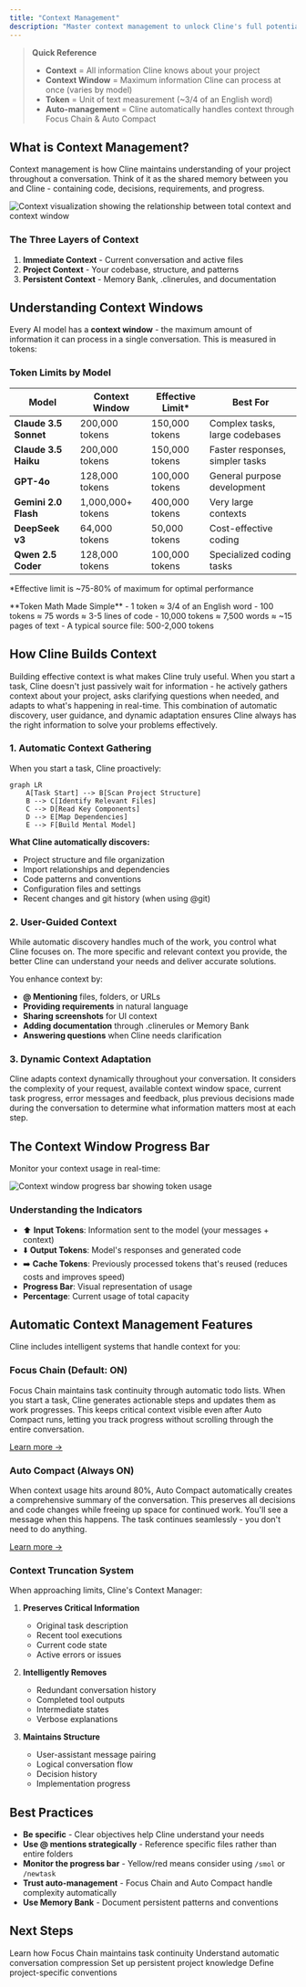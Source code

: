 ```yaml
---
title: "Context Management"
description: "Master context management to unlock Cline's full potential"
---
```


> **Quick Reference**
>
> - **Context** = All information Cline knows about your project
> - **Context Window** = Maximum information Cline can process at once (varies by model)
> - **Token** = Unit of text measurement (~3/4 of an English word)
> - **Auto-management** = Cline automatically handles context through Focus Chain & Auto Compact

## What is Context Management?

Context management is how Cline maintains understanding of your project throughout a conversation. Think of it as the shared memory between you and Cline - containing code, decisions, requirements, and progress.

<Frame caption="Context is like a shared workspace where Cline builds understanding of your project">
	<img
		src="https://storage.googleapis.com/cline_public_images/docs/assets/image%20(2).png"
		alt="Context visualization showing the relationship between total context and context window"
	/>
</Frame>

### The Three Layers of Context

1. **Immediate Context** - Current conversation and active files
2. **Project Context** - Your codebase, structure, and patterns
3. **Persistent Context** - Memory Bank, .clinerules, and documentation

## Understanding Context Windows

Every AI model has a **context window** - the maximum amount of information it can process in a single conversation. This is measured in tokens:

### Token Limits by Model

| Model | Context Window | Effective Limit* | Best For |
|-------|---------------|-----------------|----------|
| **Claude 3.5 Sonnet** | 200,000 tokens | 150,000 tokens | Complex tasks, large codebases |
| **Claude 3.5 Haiku** | 200,000 tokens | 150,000 tokens | Faster responses, simpler tasks |
| **GPT-4o** | 128,000 tokens | 100,000 tokens | General purpose development |
| **Gemini 2.0 Flash** | 1,000,000+ tokens | 400,000 tokens | Very large contexts |
| **DeepSeek v3** | 64,000 tokens | 50,000 tokens | Cost-effective coding |
| **Qwen 2.5 Coder** | 128,000 tokens | 100,000 tokens | Specialized coding tasks |

*Effective limit is ~75-80% of maximum for optimal performance

<Tip>
**Token Math Made Simple**
- 1 token ≈ 3/4 of an English word
- 100 tokens ≈ 75 words ≈ 3-5 lines of code
- 10,000 tokens ≈ 7,500 words ≈ ~15 pages of text
- A typical source file: 500-2,000 tokens
</Tip>

## How Cline Builds Context

Building effective context is what makes Cline truly useful. When you start a task, Cline doesn't just passively wait for information - he actively gathers context about your project, asks clarifying questions when needed, and adapts to what's happening in real-time. This combination of automatic discovery, user guidance, and dynamic adaptation ensures Cline always has the right information to solve your problems effectively.

### 1. Automatic Context Gathering

When you start a task, Cline proactively:

```mermaid
graph LR
    A[Task Start] --> B[Scan Project Structure]
    B --> C[Identify Relevant Files]
    C --> D[Read Key Components]
    D --> E[Map Dependencies]
    E --> F[Build Mental Model]
```

**What Cline automatically discovers:**
- Project structure and file organization
- Import relationships and dependencies
- Code patterns and conventions
- Configuration files and settings
- Recent changes and git history (when using @git)

### 2. User-Guided Context

While automatic discovery handles much of the work, you control what Cline focuses on. The more specific and relevant context you provide, the better Cline can understand your needs and deliver accurate solutions.

You enhance context by:
- **@ Mentioning** files, folders, or URLs
- **Providing requirements** in natural language
- **Sharing screenshots** for UI context
- **Adding documentation** through .clinerules or Memory Bank
- **Answering questions** when Cline needs clarification

### 3. Dynamic Context Adaptation

Cline adapts context dynamically throughout your conversation. It considers the complexity of your request, available context window space, current task progress, error messages and feedback, plus previous decisions made during the conversation to determine what information matters most at each step.

## The Context Window Progress Bar

Monitor your context usage in real-time:

<Frame caption="The context window bar shows input/output token usage">
	<img
		src="https://storage.googleapis.com/cline_public_images/context-bar.png"
		alt="Context window progress bar showing token usage"
	/>
</Frame>

### Understanding the Indicators

- ⬆️ **Input Tokens**: Information sent to the model (your messages + context)
- ⬇️ **Output Tokens**: Model's responses and generated code
- ➡️ **Cache Tokens**: Previously processed tokens that's reused (reduces costs and improves speed)
- **Progress Bar**: Visual representation of usage
- **Percentage**: Current usage of total capacity

## Automatic Context Management Features

Cline includes intelligent systems that handle context for you:

### Focus Chain (Default: ON)

Focus Chain maintains task continuity through automatic todo lists. When you start a task, Cline generates actionable steps and updates them as work progresses. This keeps critical context visible even after Auto Compact runs, letting you track progress without scrolling through the entire conversation.

[Learn more →](/features/focus-chain)

### Auto Compact (Always ON)

When context usage hits around 80%, Auto Compact automatically creates a comprehensive summary of the conversation. This preserves all decisions and code changes while freeing up space for continued work. You'll see a message when this happens. The task continues seamlessly - you don't need to do anything.

[Learn more →](/features/auto-compact)

### Context Truncation System

When approaching limits, Cline's Context Manager:

1. **Preserves Critical Information**
   - Original task description
   - Recent tool executions
   - Current code state
   - Active errors or issues

2. **Intelligently Removes**
   - Redundant conversation history
   - Completed tool outputs
   - Intermediate states
   - Verbose explanations

3. **Maintains Structure**
   - User-assistant message pairing
   - Logical conversation flow
   - Decision history
   - Implementation progress

## Best Practices

- **Be specific** - Clear objectives help Cline understand your needs
- **Use @ mentions strategically** - Reference specific files rather than entire folders
- **Monitor the progress bar** - Yellow/red means consider using `/smol` or `/newtask`
- **Trust auto-management** - Focus Chain and Auto Compact handle complexity automatically
- **Use Memory Bank** - Document persistent patterns and conventions

## Next Steps

<CardGroup cols={2}>
	<Card title="Focus Chain" icon="link" href="/features/focus-chain">
		Learn how Focus Chain maintains task continuity
	</Card>
	<Card title="Auto Compact" icon="compress" href="/features/auto-compact">
		Understand automatic conversation compression
	</Card>
	<Card title="Memory Bank" icon="brain" href="/prompting/cline-memory-bank">
		Set up persistent project knowledge
	</Card>
	<Card title="Cline Rules" icon="gavel" href="/features/cline-rules">
		Define project-specific conventions
	</Card>
</CardGroup>


